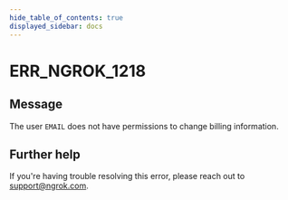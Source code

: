 ```yaml
---
hide_table_of_contents: true
displayed_sidebar: docs
---
```



# ERR_NGROK_1218

## Message

The user `EMAIL` does not have permissions to change billing information.

<ErrorDetails error="err_ngrok_1218" />

## Further help

If you're having trouble resolving this error, please reach out to [support@ngrok.com](mailto:support@ngrok.com?subject=Help%20with%20ERR_NGROK_1218).
